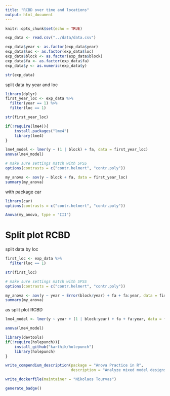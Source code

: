 ```yaml
---
title: "RCBD over time and locations"
output: html_document
---
```


```r
knitr::opts_chunk$set(echo = TRUE)
```

```r
exp_data <- read.csv("../data/data.csv")

exp_data$year <- as.factor(exp_data$year)
exp_data$loc <- as.factor(exp_data$loc)
exp_data$block <- as.factor(exp_data$block)
exp_data$fa <- as.factor(exp_data$fa)
exp_data$y <- as.numeric(exp_data$y)

str(exp_data)
```

split data by year and loc
```r
library(dplyr)
first_year_loc <- exp_data %>% 
  filter(year == 1) %>% 
  filter(loc == 1)

str(first_year_loc)
```

```r
if(!require(lme4)){
    install.packages("lme4")
    library(lme4)
}

lme4_model <- lmer(y ~ (1 | block) + fa, data = first_year_loc)
anova(lme4_model)
```


```r
# make sure settings match with SPSS
options(contrasts = c("contr.helmert", "contr.poly"))

my_anova <- aov(y ~ block + fa, data = first_year_loc)
summary(my_anova)
```
with package car
```r
library(car)
options(contrasts = c("contr.helmert", "contr.poly"))

Anova(my_anova, type = "III")
```

# Split plot RCBD
split data by loc
```r
first_loc <- exp_data %>% 
  filter(loc == 1)

str(first_loc)
```

```r
# make sure settings match with SPSS
options(contrasts = c("contr.helmert", "contr.poly"))

my_anova <- aov(y ~ year + Error(block/year) + fa + fa:year, data = first_loc)
summary(my_anova)
```

as split plot RCBD
```r
lme4_model <- lmer(y ~ year + (1 | block:year) + fa + fa:year, data = first_loc)

anova(lme4_model)
```

```r
library(devtools)
if(!require(holepunch)){
    install_github("karthik/holepunch")
    library(holepunch)
}
```

```r
write_compendium_description(package = "Anova Practice in R", 
                             description = "Analyze mixed model designs in R")
```

```r
write_dockerfile(maintainer = "Nikolaos Tourvas") 

generate_badge()
```

